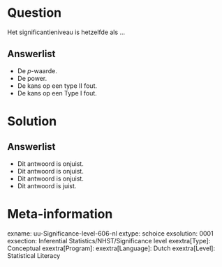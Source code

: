 Question
========
  
Het significantieniveau is hetzelfde als ...

Answerlist
----------
* De $p$-waarde.
* De power.
* De kans op een type II fout.
* De kans op een Type I fout.

Solution
========

Answerlist
----------
* Dit antwoord is onjuist.
* Dit antwoord is onjuist.
* Dit antwoord is onjuist.
* Dit antwoord is juist.

Meta-information
================
exname: uu-Significance-level-606-nl
extype: schoice
exsolution: 0001
exsection: Inferential Statistics/NHST/Significance level
exextra[Type]: Conceptual
exextra[Program]: 
exextra[Language]: Dutch
exextra[Level]: Statistical Literacy